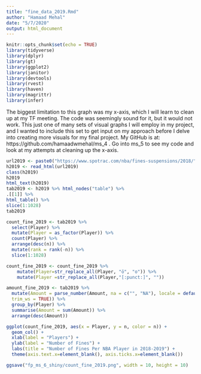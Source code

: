 ```yaml
---
title: "fine_data_2019.Rmd"
author: "Hamaad Mehal"
date: "5/7/2020"
output: html_document
---
```


```r
knitr::opts_chunk$set(echo = TRUE)
library(tidyverse)
library(dplyr)
library(gt)
library(ggplot2)
library(janitor)
library(devtools)
library(rvest)
library(haven)
library(magrittr)
library(infer)
```
The biggest limitation to this graph was my x-axis, which I will learn to clean up at my TF meeting. The code was seemingly sound for it, but it would not work. This just one of many sets of visual graphs I will employ in my project, and I wanted to include this set to get input on my approach before I delve into creating more visuals for my final project. My GitHub is at: https://github.com/hamaadwmehal/ms_4 . Go into ms_5 to see my code and look at my attempts at cleaning up the x-axis.

```r
url2019 <- paste0("https://www.spotrac.com/nba/fines-suspensions/2018/") 
h2019 <- read_html(url2019)
class(h2019)
h2019
html_text(h2019)
tab2019 <- h2019 %>% html_nodes("table") %>%
.[[1]] %>%
html_table() %>%
slice(1:1028)
tab2019
```

```r
count_fine_2019 <- tab2019 %>%
  select(Player) %>%
  mutate(Player = as_factor(Player)) %>% 
  count(Player) %>%
  arrange(desc(n)) %>%
  mutate(rank = rank(-n)) %>%
  slice(1:1028) 

count_fine_2019 <- count_fine_2019 %>%
    mutate(Player=str_replace_all(Player, "ö", "o")) %>%
    mutate(Player =str_replace_all(Player,"[:punct:]", ""))
```

```r
amount_fine_2019 <- tab2019 %>%
  mutate(Amount = parse_number(Amount, na = c("", "NA"), locale = default_locale(),
  trim_ws = TRUE)) %>%
  group_by(Player) %>%
  summarise(Amount = sum(Amount)) %>%
  arrange(desc(Amount))
```

```r
ggplot(count_fine_2019, aes(x = Player, y = n, color = n)) +
  geom_col() +
  xlab(label = "Players") +
  ylab(label = "Number of Fines") +
  labs(title = "Number of Fines Per NBA Player in 2018-2019") +
  theme(axis.text.x=element_blank(), axis.ticks.x=element_blank())

ggsave("fp_ms_6_shiny/count_fine_2019.png", width = 10, height = 10)
```